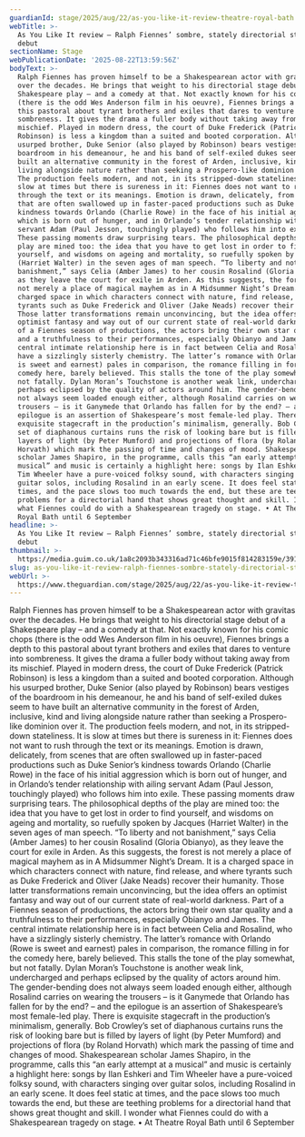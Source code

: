 ```yaml
---
guardianId: stage/2025/aug/22/as-you-like-it-review-theatre-royal-bath
webTitle: >-
  As You Like It review – Ralph Fiennes’ sombre, stately directorial stage
  debut 
sectionName: Stage
webPublicationDate: '2025-08-22T13:59:56Z'
bodyText: >-
  Ralph Fiennes has proven himself to be a Shakespearean actor with gravitas
  over the decades. He brings that weight to his directorial stage debut of a
  Shakespeare play – and a comedy at that. Not exactly known for his comic chops
  (there is the odd Wes Anderson film in his oeuvre), Fiennes brings a depth to
  this pastoral about tyrant brothers and exiles that dares to venture into
  sombreness. It gives the drama a fuller body without taking away from its
  mischief. Played in modern dress, the court of Duke Frederick (Patrick
  Robinson) is less a kingdom than a suited and booted corporation. Although his
  usurped brother, Duke Senior (also played by Robinson) bears vestiges of the
  boardroom in his demeanour, he and his band of self-exiled dukes seem to have
  built an alternative community in the forest of Arden, inclusive, kind and
  living alongside nature rather than seeking a Prospero-like dominion over it.
  The production feels modern, and not, in its stripped-down stateliness. It is
  slow at times but there is sureness in it: Fiennes does not want to rush
  through the text or its meanings. Emotion is drawn, delicately, from scenes
  that are often swallowed up in faster-paced productions such as Duke Senior’s
  kindness towards Orlando (Charlie Rowe) in the face of his initial aggression
  which is born out of hunger, and in Orlando’s tender relationship with ailing
  servant Adam (Paul Jesson, touchingly played) who follows him into exile.
  These passing moments draw surprising tears. The philosophical depths of the
  play are mined too: the idea that you have to get lost in order to find
  yourself, and wisdoms on ageing and mortality, so ruefully spoken by Jacques
  (Harriet Walter) in the seven ages of man speech. “To liberty and not
  banishment,” says Celia (Amber James) to her cousin Rosalind (Gloria Obianyo),
  as they leave the court for exile in Arden. As this suggests, the forest is
  not merely a place of magical mayhem as in A Midsummer Night’s Dream. It is a
  charged space in which characters connect with nature, find release, and where
  tyrants such as Duke Frederick and Oliver (Jake Neads) recover their humanity.
  Those latter transformations remain unconvincing, but the idea offers an
  optimist fantasy and way out of our current state of real-world darkness. Part
  of a Fiennes season of productions, the actors bring their own star quality
  and a truthfulness to their performances, especially Obianyo and James. The
  central intimate relationship here is in fact between Celia and Rosalind, who
  have a sizzlingly sisterly chemistry. The latter’s romance with Orlando (Rowe
  is sweet and earnest) pales in comparison, the romance filling in for the
  comedy here, barely believed. This stalls the tone of the play somewhat, but
  not fatally. Dylan Moran’s Touchstone is another weak link, undercharged and
  perhaps eclipsed by the quality of actors around him. The gender-bending does
  not always seem loaded enough either, although Rosalind carries on wearing the
  trousers – is it Ganymede that Orlando has fallen for by the end? – and the
  epilogue is an assertion of Shakespeare’s most female-led play. There is
  exquisite stagecraft in the production’s minimalism, generally. Bob Crowley’s
  set of diaphanous curtains runs the risk of looking bare but is filled by
  layers of light (by Peter Mumford) and projections of flora (by Roland
  Horvath) which mark the passing of time and changes of mood. Shakespearean
  scholar James Shapiro, in the programme, calls this “an early attempt at a
  musical” and music is certainly a highlight here: songs by Ilan Eshkeri and
  Tim Wheeler have a pure-voiced folksy sound, with characters singing over
  guitar solos, including Rosalind in an early scene. It does feel static at
  times, and the pace slows too much towards the end, but these are teething
  problems for a directorial hand that shows great thought and skill. I wonder
  what Fiennes could do with a Shakespearean tragedy on stage. • At Theatre
  Royal Bath until 6 September
headline: >-
  As You Like It review – Ralph Fiennes’ sombre, stately directorial stage
  debut 
thumbnail: >-
  https://media.guim.co.uk/1a8c2093b343316ad71c46bfe9015f814283159e/391_0_4377_3502/500.jpg
slug: as-you-like-it-review-ralph-fiennes-sombre-stately-directorial-stage-debut
webUrl: >-
  https://www.theguardian.com/stage/2025/aug/22/as-you-like-it-review-theatre-royal-bath
---
```

Ralph Fiennes has proven himself to be a Shakespearean actor with gravitas over the decades. He brings that weight to his directorial stage debut of a Shakespeare play – and a comedy at that. Not exactly known for his comic chops (there is the odd Wes Anderson film in his oeuvre), Fiennes brings a depth to this pastoral about tyrant brothers and exiles that dares to venture into sombreness. It gives the drama a fuller body without taking away from its mischief. Played in modern dress, the court of Duke Frederick (Patrick Robinson) is less a kingdom than a suited and booted corporation. Although his usurped brother, Duke Senior (also played by Robinson) bears vestiges of the boardroom in his demeanour, he and his band of self-exiled dukes seem to have built an alternative community in the forest of Arden, inclusive, kind and living alongside nature rather than seeking a Prospero-like dominion over it. The production feels modern, and not, in its stripped-down stateliness. It is slow at times but there is sureness in it: Fiennes does not want to rush through the text or its meanings. Emotion is drawn, delicately, from scenes that are often swallowed up in faster-paced productions such as Duke Senior’s kindness towards Orlando (Charlie Rowe) in the face of his initial aggression which is born out of hunger, and in Orlando’s tender relationship with ailing servant Adam (Paul Jesson, touchingly played) who follows him into exile. These passing moments draw surprising tears. The philosophical depths of the play are mined too: the idea that you have to get lost in order to find yourself, and wisdoms on ageing and mortality, so ruefully spoken by Jacques (Harriet Walter) in the seven ages of man speech. “To liberty and not banishment,” says Celia (Amber James) to her cousin Rosalind (Gloria Obianyo), as they leave the court for exile in Arden. As this suggests, the forest is not merely a place of magical mayhem as in A Midsummer Night’s Dream. It is a charged space in which characters connect with nature, find release, and where tyrants such as Duke Frederick and Oliver (Jake Neads) recover their humanity. Those latter transformations remain unconvincing, but the idea offers an optimist fantasy and way out of our current state of real-world darkness. Part of a Fiennes season of productions, the actors bring their own star quality and a truthfulness to their performances, especially Obianyo and James. The central intimate relationship here is in fact between Celia and Rosalind, who have a sizzlingly sisterly chemistry. The latter’s romance with Orlando (Rowe is sweet and earnest) pales in comparison, the romance filling in for the comedy here, barely believed. This stalls the tone of the play somewhat, but not fatally. Dylan Moran’s Touchstone is another weak link, undercharged and perhaps eclipsed by the quality of actors around him. The gender-bending does not always seem loaded enough either, although Rosalind carries on wearing the trousers – is it Ganymede that Orlando has fallen for by the end? – and the epilogue is an assertion of Shakespeare’s most female-led play. There is exquisite stagecraft in the production’s minimalism, generally. Bob Crowley’s set of diaphanous curtains runs the risk of looking bare but is filled by layers of light (by Peter Mumford) and projections of flora (by Roland Horvath) which mark the passing of time and changes of mood. Shakespearean scholar James Shapiro, in the programme, calls this “an early attempt at a musical” and music is certainly a highlight here: songs by Ilan Eshkeri and Tim Wheeler have a pure-voiced folksy sound, with characters singing over guitar solos, including Rosalind in an early scene. It does feel static at times, and the pace slows too much towards the end, but these are teething problems for a directorial hand that shows great thought and skill. I wonder what Fiennes could do with a Shakespearean tragedy on stage. • At Theatre Royal Bath until 6 September
